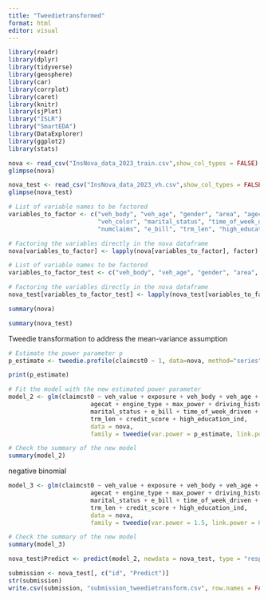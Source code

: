 ```yaml
---
title: "Tweedietransformed"
format: html
editor: visual
---
```


```r
library(readr)
library(dplyr)
library(tidyverse)
library(geosphere)
library(car)
library(corrplot)
library(caret)
library(knitr)
library(sjPlot)
library("ISLR")
library("SmartEDA")
library(DataExplorer)
library(ggplot2)
library(stats)
```

```r
nova <- read_csv("InsNova_data_2023_train.csv",show_col_types = FALSE)
glimpse(nova)
```

```r
nova_test <- read_csv("InsNova_data_2023_vh.csv",show_col_types = FALSE)
glimpse(nova_test)
```

```r
# List of variable names to be factored
variables_to_factor <- c("veh_body", "veh_age", "gender", "area", "agecat", "engine_type", 
                         "veh_color", "marital_status", "time_of_week_driven", "time_driven", 
                         "numclaims", "e_bill", "trm_len", "high_education_ind", "clm")

# Factoring the variables directly in the nova dataframe
nova[variables_to_factor] <- lapply(nova[variables_to_factor], factor)
```

```r
# List of variable names to be factored
variables_to_factor_test <- c("veh_body", "veh_age", "gender", "area", "agecat", "engine_type","veh_color", "marital_status", "time_of_week_driven", "time_driven", "e_bill", "trm_len", "high_education_ind")

# Factoring the variables directly in the nova dataframe
nova_test[variables_to_factor_test] <- lapply(nova_test[variables_to_factor_test], factor)
```

```r
summary(nova)
```

```r
summary(nova_test)
```

Tweedie transformation to address the mean-variance assumption

```r
# Estimate the power parameter p
p_estimate <- tweedie.profile(claimcst0 ~ 1, data=nova, method="series", p.vec=seq(1.1, 1.9, by=0.1))$p.max

print(p_estimate)

# Fit the model with the new estimated power parameter
model_2 <- glm(claimcst0 ~ veh_value + exposure + veh_body + veh_age + gender + area + 
                       agecat + engine_type + max_power + driving_history_score + veh_color + 
                       marital_status + e_bill + time_of_week_driven + time_driven + 
                       trm_len + credit_score + high_education_ind,
                       data = nova, 
                       family = tweedie(var.power = p_estimate, link.power = 0))

# Check the summary of the new model
summary(model_2)
```

negative binomial

```r
model_3 <- glm(claimcst0 ~ veh_value + exposure + veh_body + veh_age + gender + area + 
                       agecat + engine_type + max_power + driving_history_score + veh_color + 
                       marital_status + e_bill + time_of_week_driven + time_driven + 
                       trm_len + credit_score + high_education_ind,
                       data = nova, 
                       family = tweedie(var.power = 1.5, link.power = 0))

# Check the summary of the new model
summary(model_3)
```

```r
nova_test$Predict <- predict(model_2, newdata = nova_test, type = "response")
```

```r
submission <- nova_test[, c("id", "Predict")]
str(submission)
write.csv(submission, "submission_tweedietransform.csv", row.names = FALSE)
```
